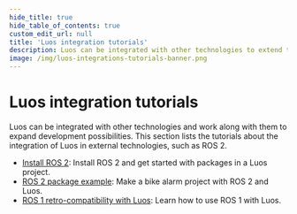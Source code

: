 ```yaml
---
hide_title: true
hide_table_of_contents: true
custom_edit_url: null
title: 'Luos integration tutorials'
description: Luos can be integrated with other technologies to extend the development possibilities. Here is a list of our integrations, like ROS 2 for example
image: /img/luos-integrations-tutorials-banner.png
---
```


# Luos integration tutorials

Luos can be integrated with other technologies and work along with them to expand development possibilities. This section lists the tutorials about the integration of Luos in external technologies, such as ROS 2.

- [Install ROS 2](./install-ros2): Install ROS 2 and get started with packages in a Luos project.
- [ROS 2 package example](./ros2-package-example): Make a bike alarm project with ROS 2 and Luos.
- [ROS 1 retro-compatibility with Luos](./ros1-retrocompatibility): Learn how to use ROS 1 with Luos.

